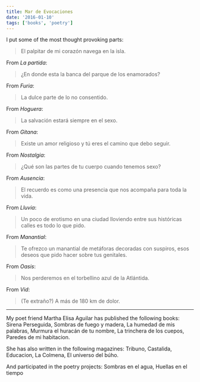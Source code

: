 ```yaml
---
title: Mar de Evocaciones
date: '2016-01-10'
tags: ['books', 'poetry']
---
```


I put some of the most thought provoking parts:

> El palpitar de mi corazón navega en la isla.

From *La partida*:

> ¿En donde esta la banca del parque de los enamorados?

From *Furia*:

> La dulce parte de lo no consentido.

From *Hoguera*:

> La salvación estará siempre en el sexo.

From *Gitana*:

> Existe un amor religioso y tú eres el camino que debo seguir.

From *Nostalgia*:

> ¿Qué son las partes de tu cuerpo cuando tenemos sexo?

From *Ausencia*:

> El recuerdo es como una presencia que nos acompaña para toda la vida.

From *Lluvia*:

> Un poco de erotismo en una ciudad lloviendo entre sus históricas calles es todo lo que pido.

From *Manantial*:

> Te ofrezco un manantial de metáforas decoradas con suspiros, esos deseos que pido hacer sobre tus genitales.

From *Oasis*:

> Nos perderemos en el torbellino azul de la Atlántida.

From *Vid*:

> (Te extraño?) A más de 180 km de dolor.

***

My poet friend Martha Elisa Aguilar has published the following books: Sirena Perseguida, Sombras de fuego y madera, La humedad de mis palabras, Murmura el huracán de tu nombre, La trinchera de los cuepos, Paredes de mi habitacion.

She has also written in the following magazines: Tribuno, Castalida, Educacion, La Colmena, El universo del búho.

And participated in the poetry projects: Sombras en el agua, Huellas en el tiempo


